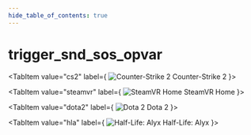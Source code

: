 ```yaml
---
hide_table_of_contents: true
---
```


<!---
!!!!!!
THIS PAGE IS AUTOGENERATED FROM GAME FGD DEFINITIONS!
DO NOT EDIT MANUALLY!
!!!!!!

In order to make edits, you can make an annotation file in /fgd_dump_overrides
-->


# trigger_snd_sos_opvar



<Tabs queryString="game">
    
<TabItem value="cs2" label={
    <span>
        <img src={cs2Icon} alt="Counter-Strike 2" className="tab-icon" />
        Counter-Strike 2
    </span>
    }>
    <CS2Page />
</TabItem>

<TabItem value="steamvr" label={
    <span>
        <img src={steamvrIcon} alt="SteamVR Home" className="tab-icon" />
        SteamVR Home
    </span>
    }>
    <STEAMVRPage />
</TabItem>

<TabItem value="dota2" label={
    <span>
        <img src={dota2Icon} alt="Dota 2" className="tab-icon" />
        Dota 2
    </span>
    }>
    <DOTA2Page />
</TabItem>

<TabItem value="hla" label={
    <span>
        <img src={hlaIcon} alt="Half-Life: Alyx" className="tab-icon" />
        Half-Life: Alyx
    </span>
    }>
    <HLAPage />
</TabItem>

</Tabs>
